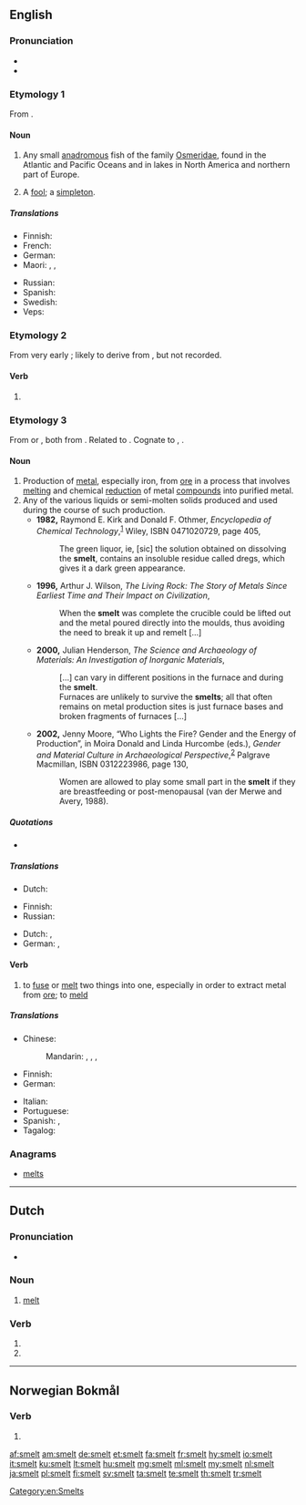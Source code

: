 ==English==
{{wikipedia|dab=smelt (disambiguation)}}

===Pronunciation===
* {{IPA|/ˈsmɛlt/|lang=en}}
* {{rhymes|ɛlt|lang=en}}

===Etymology 1===
From {{etyl|ang|en}} {{term|smelt|lang=ang}}.

====Noun====
{{wikipedia}}
{{en-noun}}

# Any small [[anadromous]] fish of the family [[Osmeridae]], found in the Atlantic and Pacific Oceans and in lakes in North America and northern part of Europe.
# {{context|obsolete|lang=en}} A [[fool]]; a [[simpleton]].
#: {{rfquotek|Beaumont and Fletcher}}

=====Translations=====
{{trans-top|fish of the family Osmeridae}}
* Finnish: {{t+|fi|kuore}}
* French: {{t+|fr|éperlan|m}}
* German: {{t|de|Stint|m}}
* Maori: {{t|mi|ngaore}}, {{t|mi|paraki}}, {{t|mi|rangiriri}}
{{trans-mid}}
* Russian: {{t+|ru|ко́рюшка|f}}
* Spanish: {{t|es|eperlano|m}}
* Swedish: {{t+|sv|nors}}
* Veps: {{t|vep|sinikod}}
{{trans-bottom}}

===Etymology 2===
From very early {{etyl|enm|en}} {{term|smel|lang=enm}}; likely to derive from {{etyl|ang|en}}, but not recorded.

====Verb====
{{head|en|verb form}}

# {{en-past of|smell}}

===Etymology 3===
From {{etyl|dum|en}} {{term|smelten||to melt|lang=dum}} or {{etyl|gml|en}} {{term|smelten||to melt|lang=gml}}, both from {{etyl|gem-pro|en}} {{term|*smeltaną||to melt|lang=gem-pro}}. Related to {{etyl|ang|-}} {{term|meltan||to melt|lang=ang}}. Cognate to {{etyl|nl|-}} {{term|smelten|lang=nl}}, {{etyl|de|-}} {{term|schmelzen|lang=de}}.

====Noun====
{{en-noun}}

# Production of [[metal]], especially iron, from [[ore]] in a process that involves [[melt|melting]] and chemical [[reduction]] of metal [[compound|compounds]] into purified metal.
# Any of the various liquids or semi-molten solids produced and used during the course of such production.
#* '''1982,''' Raymond E. Kirk and Donald F. Othmer, ''Encyclopedia of Chemical Technology'',<sup>[http://books.google.com/books?id=ELo2AAAAMAAJ]</sup> Wiley, ISBN 0471020729, page 405,
#*: The green liquor, ie, [sic] the solution obtained on dissolving the '''smelt''', contains an insoluble residue called dregs, which gives it a dark green appearance.
#* '''1996,''' Arthur J. Wilson, ''The Living Rock: The Story of Metals Since Earliest Time and Their Impact on Civilization'',
#*: When the '''smelt''' was complete the crucible could be lifted out and the metal poured directly into the moulds, thus avoiding the need to break it up and remelt […]
#* '''2000,''' Julian Henderson, ''The Science and Archaeology of Materials: An Investigation of Inorganic Materials'',
#*: […] can vary in different positions in the furnace and during the '''smelt'''.
#*: Furnaces are unlikely to survive the '''smelts'''; all that often remains on metal production sites is just furnace bases and broken fragments of furnaces […]
#* '''2002,''' Jenny Moore, “Who Lights the Fire? Gender and the Energy of Production”, in Moira Donald and Linda Hurcombe (eds.), ''Gender and Material Culture in Archaeological Perspective'',<sup>[http://books.google.com/books?id=che-z_41CnkC]</sup> Palgrave Macmillan, ISBN 0312223986, page 130,
#*: Women are allowed to play some small part in the '''smelt''' if they are breastfeeding or post-menopausal (van der Merwe and Avery, 1988). <!-- Confused? So is Ms. Moore. The smelt is considered allegorical for the female reproductive process, but woman who are pregnant or capable of pregnancy are considered detrimental to the smelt, so can't participate. -->

=====Quotations=====
* {{seeCites}}

=====Translations=====
{{trans-see|production of metal, especially iron, from ore|smelting}}
{{trans-top|any of the molten liquids involved in these processes}}
* Dutch: {{t+|nl|smelten}}
{{trans-mid}}
* Finnish: {{t+|fi|sula}}
* Russian: {{t+|ru|распла́в|m}}
{{trans-bottom}}

{{checktrans-top}} <!-- These appear to be verbs and not nouns as they are supposed to be in this section -->
* Dutch: {{t+check|nl|smelten}}, {{t-check|nl|versmelten}}
* German: {{t+check|de|schmelzen}}, {{t-check|de|verhütten}}
{{trans-bottom}}

====Verb====
{{en-verb}}

# to [[fuse]] or [[melt]] two things into one, especially in order to extract metal from [[ore]]; to [[meld]]

=====Translations=====
{{trans-top|to fuse two things into one}}
* Chinese:
*: Mandarin: {{t+|cmn|冶煉|sc=Hani}}, {{t+|cmn|冶炼|tr=yěliàn|sc=Hani}}, {{t+|cmn|熔煉|sc=Hani}}, {{t+|cmn|熔炼|tr=róngliàn|sc=Hani}}
* Finnish: {{t+|fi|sulattaa}}
* German: {{t|de|verschmelzen}}
{{trans-mid}}
* Italian: {{t+|it|fondere}}
* Portuguese: {{t+|pt|fundir}}
* Spanish: {{t+|es|fundir}}, {{t+|es|soldar}}
* Tagalog: {{t|tl|tugnawin}}
{{trans-bottom}}

===Anagrams===
* [[melts#English|melts]]

[[Category:en:Smelts]]

----

==Dutch==

===Pronunciation===
* {{audio|Nl-smelt.ogg|Audio|lang=nl}}

===Noun===
{{nl-noun|m|-|-}}

# [[melt]]

===Verb===
{{nl-verb-form}}

# {{nl-verb form of|p=123|n=sg|t=pres|m=ind|smelten}}
# {{nl-verb form of|m=imp|smelten}}

----

==Norwegian Bokmål==

===Verb===
{{head|nb|verb form}}

# {{form of|imperative|smelte|lang=nb}}

[[af:smelt]]
[[am:smelt]]
[[de:smelt]]
[[et:smelt]]
[[fa:smelt]]
[[fr:smelt]]
[[hy:smelt]]
[[io:smelt]]
[[it:smelt]]
[[ku:smelt]]
[[lt:smelt]]
[[hu:smelt]]
[[mg:smelt]]
[[ml:smelt]]
[[my:smelt]]
[[nl:smelt]]
[[ja:smelt]]
[[pl:smelt]]
[[fi:smelt]]
[[sv:smelt]]
[[ta:smelt]]
[[te:smelt]]
[[th:smelt]]
[[tr:smelt]]